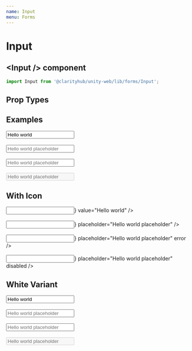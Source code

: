 ```yaml
---
name: Input
menu: Forms
---
```



# Input

## \<Input /\> component

```js
import Input from '@clarityhub/unity-web/lib/forms/Input';
```

## Prop Types

<PropsTable of={Input} />

## Examples

<Playground>
    <Input value="Hello world" />
    <br/>
    <br/>
    <Input placeholder="Hello world placeholder" />
    <br/>
    <br/>
    <Input placeholder="Hello world placeholder" error />
    <br/>
    <br/>
    <Input placeholder="Hello world placeholder" disabled />
</Playground>

## With Icon

<Playground>
    <Input
        prefixIcon={<SearchIcon />}
        value="Hello world"
    />
    <br/>
    <br/>
    <Input
        prefixIcon={<SearchIcon />}
        placeholder="Hello world placeholder"
    />
    <br/>
    <br/>
    <Input
        prefixIcon={<SearchIcon />}
        placeholder="Hello world placeholder" error
    />
    <br/>
    <br/>
    <Input
        prefixIcon={<SearchIcon />}
        placeholder="Hello world placeholder" disabled
    />
</Playground>

## White Variant

<Playground>
    <Box style={{ backgroundColor: 'red', padding: '20px' }}>
        <Input variant="white" value="Hello world" />
        <br/>
        <br/>
        <Input variant="white" placeholder="Hello world placeholder" />
        <br/>
        <br/>
        <Input variant="white" placeholder="Hello world placeholder" error />
        <br/>
        <br/>
        <Input variant="white" placeholder="Hello world placeholder" disabled />
    </Box>
</Playground>